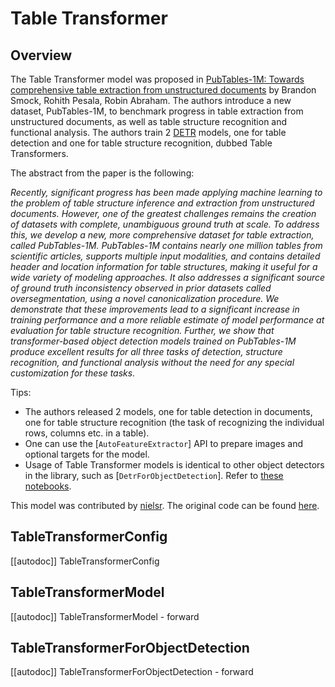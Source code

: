 <!--Copyright 2022 The HuggingFace Team. All rights reserved.

Licensed under the Apache License, Version 2.0 (the "License"); you may not use this file except in compliance with
the License. You may obtain a copy of the License at

http://www.apache.org/licenses/LICENSE-2.0

Unless required by applicable law or agreed to in writing, software distributed under the License is distributed on
an "AS IS" BASIS, WITHOUT WARRANTIES OR CONDITIONS OF ANY KIND, either express or implied. See the License for the
specific language governing permissions and limitations under the License.
-->

# Table Transformer

## Overview

The Table Transformer model was proposed in [PubTables-1M: Towards comprehensive table extraction from unstructured documents](https://arxiv.org/abs/2110.00061) by
Brandon Smock, Rohith Pesala, Robin Abraham. The authors introduce a new dataset, PubTables-1M, to benchmark progress in table extraction from unstructured documents,
as well as table structure recognition and functional analysis. The authors train 2 [DETR](detr) models, one for table detection and one for table structure recognition, dubbed Table Transformers.

The abstract from the paper is the following:

*Recently, significant progress has been made applying machine learning to the problem of table structure inference and extraction from unstructured documents.
However, one of the greatest challenges remains the creation of datasets with complete, unambiguous ground truth at scale. To address this, we develop a new, more
comprehensive dataset for table extraction, called PubTables-1M. PubTables-1M contains nearly one million tables from scientific articles, supports multiple input
modalities, and contains detailed header and location information for table structures, making it useful for a wide variety of modeling approaches. It also addresses a significant
source of ground truth inconsistency observed in prior datasets called oversegmentation, using a novel canonicalization procedure. We demonstrate that these improvements lead to a
significant increase in training performance and a more reliable estimate of model performance at evaluation for table structure recognition. Further, we show that transformer-based
object detection models trained on PubTables-1M produce excellent results for all three tasks of detection, structure recognition, and functional analysis without the need for any
special customization for these tasks.*

Tips:

- The authors released 2 models, one for table detection in documents, one for table structure recognition (the task of recognizing the individual rows, columns etc. in a table).
- One can use the [`AutoFeatureExtractor`] API to prepare images and optional targets for the model.
- Usage of Table Transformer models is identical to other object detectors in the library, such as [`DetrForObjectDetection`]. Refer to [these notebooks](https://github.com/NielsRogge/Transformers-Tutorials/tree/master/DETR).

This model was contributed by [nielsr](https://huggingface.co/nielsr). The original code can be
found [here](https://github.com/microsoft/table-transformer).


## TableTransformerConfig

[[autodoc]] TableTransformerConfig

## TableTransformerModel

[[autodoc]] TableTransformerModel
    - forward

## TableTransformerForObjectDetection

[[autodoc]] TableTransformerForObjectDetection
    - forward
